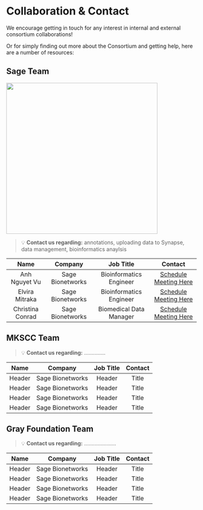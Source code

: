 

# Collaboration & Contact

We encourage getting in touch for any interest in internal and external consortium collaborations! 

Or for simply finding out more about the Consortium and getting help, here are a number of resources: 

## Sage Team

<img src="https://user-images.githubusercontent.com/114612268/206546586-0352539d-35e3-4652-9776-b617f4fefb0a.png" width="400">

> :bulb: **Contact us regarding:** annotations, uploading data to Synapse, data management, bioinformatics anaylsis

| Name | Company | Job Title | Contact |
| :-----------: | :-----------: | :-----------: | :-----------: |
| Anh Nguyet Vu | Sage Bionetworks | Bioinformatics Engineer | [Schedule Meeting Here](https://www.example.com) |
| Elvira Mitraka | Sage Bionetworks | Bioinformatics Engineer |  [Schedule Meeting Here](https://www.example.com) |
| Christina Conrad | Sage Bionetworks | Biomedical Data Manager |  [Schedule Meeting Here](https://www.example.com) |

## MKSCC Team 

> :bulb: **Contact us regarding:** ..............

| Name | Company | Job Title | Contact |
| :-----------: | :-----------: | :-----------: | :-----------: |
| Header | Sage Bionetworks | Header | Title |
| Header | Sage Bionetworks | Header | Title |
| Header | Sage Bionetworks | Header | Title |
| Header | Sage Bionetworks | Header | Title |


## Gray Foundation Team

> :bulb: **Contact us regarding:** .....................

| Name | Company | Job Title | Contact |
| :-----------: | :-----------: | :-----------: | :-----------: |
| Header | Sage Bionetworks | Header | Title |
| Header | Sage Bionetworks | Header | Title |
| Header | Sage Bionetworks | Header | Title |
| Header | Sage Bionetworks | Header | Title |
